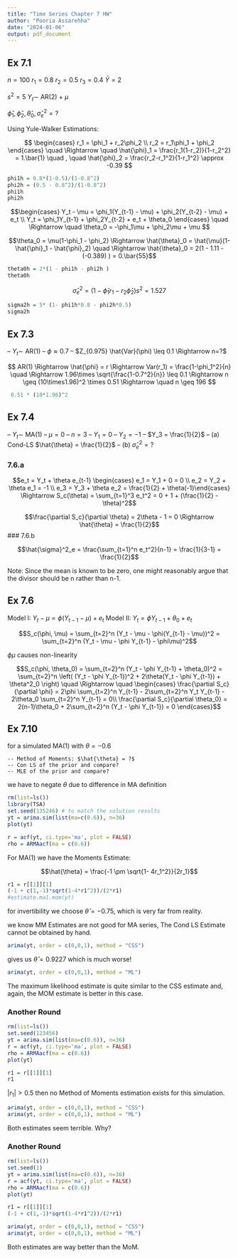 ```yaml
---
title: "Time Series Chapter 7 HW"
author: "Pooria Assarehha"
date: "2024-01-06"
output: pdf_document
---
```


## Ex 7.1

$n = 100$   $r_1 = 0.8$     $r_2 = 0.5$     $r_3 = 0.4$     $\bar{Y} = 2$

$s^2 = 5$     $Y_t \sim$ AR(2) + $\mu$

$\hat{\phi}_1, \hat{\phi}_2, \hat{\theta}_0, \hat{\sigma}^2_e = ?$

Using Yule-Walker Estimations:

$$
\begin{cases}
r_1 = \phi_1 + r_2\phi_2 \\
r_2 = r_1\phi_1 + \phi_2 
\end{cases} \quad \Rightarrow \quad \hat{\phi}_1 = \frac{r_1(1-r_2)}{1-r_2^2}  = 1.\bar{1}  \quad , \quad \hat{\phi}_2 = \frac{r_2-r_1^2}{1-r_1^2} \approx -0.39 
$$

```r
phi1h = 0.8*(1-0.5)/(1-0.8^2)
phi2h = (0.5 - 0.8^2)/(1-0.8^2)
phi1h
phi2h
```


$$\begin{cases}
Y_t - \mu = \phi_1(Y_{t-1} - \mu) + \phi_2(Y_{t-2} - \mu) + e_t \\
Y_t = \phi_1Y_{t-1} + \phi_2Y_{t-2} + e_t  + \theta_0
\end{cases} \quad \Rightarrow \quad \theta_0 = -\phi_1\mu + \phi_2\mu + \mu $$

$$\theta_0 = \mu(1-\phi_1 - \phi_2) \Rightarrow \hat{\theta}_0 = \hat{\mu}(1-\hat{\phi}_1 - \hat{\phi}_2) \quad \Rightarrow \hat{\theta}_0 = 2(1 - 1.11 - (-0.389) ) = 0.\bar{55}$$
```r
theta0h = 2*(1 - phi1h - phi2h )
theta0h
```

$$\hat{\sigma}_e^2 = \left(1 - \hat{\phi}_1r_1 - r_2\hat{\phi}_2\right)s^2 = 1.527$$

```r
sigma2h = 5* (1- phi1h*0.8 - phi2h*0.5)
sigma2h
```

## Ex 7.3
-- $Y_t \sim$ AR(1)
-- $\phi \approx 0.7$
-- $Z_{0.975} \hat{Var}(\phi) \leq  0.1 \Rightarrow  n=?$

$$
AR(1) \Rightarrow \hat{\phi} = r \Rightarrow Var(r_1) = \frac{1-\phi_1^2}{n} \quad \Rightarrow 1.96\times \sqrt{\frac{1-0.7^2}{n}} \leq 0.1  \Rightarrow n \geq (10\times1.96)^2 \times 0.51 \Rightarrow \quad n \geq 196
$$

```r
 0.51 * (10*1.96)^2
```

## Ex 7.4

-- $Y_t \sim$ MA(1)
-- $\mu = 0$
-- $n=3$
-- $Y_1 = 0$
-- $Y_2 = -1$
-- $Y_3 = \frac{1}{2}$
-- (a) Cond-LS $\hat{\theta} = \frac{1}{2}$
-- (b) $\hat{\sigma}^2_e = ?$

### 7.6.a

$$e_t = Y_t + \theta e_{t-1} \begin{cases} e_1 = Y_1 + 0 = 0 \\ e_2 = Y_2 + \theta e_1 = -1 \\ e_3 = Y_3 + \theta e_2 = \frac{1}{2} + \theta(-1)\end{cases} \Rightarrow S_c(\theta) = \sum_{t=1}^3 e_t^2 = 0 + 1 + (\frac{1}{2} - \theta)^2$$

$$\frac{\partial S_c}{\partial \theta} = 2\theta - 1 = 0 \Rightarrow \hat{\theta} = \frac{1}{2}$$
### 7.6.b

$$\hat{\sigma}^2_e = \frac{\sum_{t=1}^n e_t^2}{n-1} = \frac{1}{3-1} = \frac{1}{2}$$

Note: Since the mean is known to be zero, one might reasonably argue that the divisor should be n rather than n-1.

## Ex 7.6

Model I: $Y_t - \mu = \phi (Y_{t-1}-\mu) + e_t$
Model II: $Y_t = \phi Y_{t-1}+ \theta_0 + e_t$

$$S_c(\phi, \mu) = \sum_{t=2}^n (Y_t - \mu - \phi(Y_{t-1} - \mu))^2 = \sum_{t=2}^n (Y_t - \mu - \phi Y_{t-1} - \phi\mu)^2$$

$\phi\mu$ causes non-linearity

$$S_c(\phi, \theta_0) = \sum_{t=2}^n (Y_t - \phi Y_{t-1} + \theta_0)^2 = \sum_{t=2}^n \left( (Y_t - \phi Y_{t-1})^2 + 2\theta(Y_t - \phi Y_{t-1}) + \theta^2_0 \right) \quad \Rightarrow \quad \begin{cases}
\frac{\partial S_c}{\partial \phi} = 2\phi \sum_{t=2}^n Y_{t-1} - 2\sum_{t=2}^n Y_t Y_{t-1} - 2\theta_0 \sum_{t=2}^n Y_{t-1} = 0\\
\frac{\partial S_c}{\partial \theta_0} = 2(n-1)\theta_0 + 2\sum_{t=2}^n (Y_t - \phi Y_{t-1}) = 0
\end{cases}$$

## Ex 7.10

for a simulated MA(1) with $\theta = -0.6$

    -- Method of Moments: $\hat{\theta} = ?$
    -- Con LS of the prior and compare? 
    -- MLE of the prior and compare?

we have to negate $\theta$ due to difference in MA definition 

```r
rm(list=ls())
library(TSA)
set.seed(135246) # to match the solution results
yt = arima.sim(list(ma=c(0.6)), n=36)
plot(yt)
```



```r
r = acf(yt, ci.type='ma', plot = FALSE)
rho = ARMAacf(ma = c(0.6))
```

For MA(1) we have the Moments Estimate:

$$\hat{\theta} = \frac{-1 \pm \sqrt{1- 4r_1^2}}{2r_1}$$
```r
r1 = r[[1]][1]
(-1 + c(1,-1)*sqrt(1-4*r1^2))/(2*r1)
#estimate.ma1.mom(yt)
```

for invertibility we choose $\hat{\theta} = -0.75$, which is very far from reality. 

we know MM Estimates are not good for MA series, The Cond LS Estimate cannot be obtained by hand.

```r
arima(yt, order = c(0,0,1), method = "CSS")
```

gives us $\hat{\theta} = 0.9227$ which is much worse!


```r
arima(yt, order = c(0,0,1), method = "ML")
```

The maximum likelihood estimate is quite similar to the CSS estimate and, again, the MOM estimate is better in
this case.

### Another Round

```r
rm(list=ls())
set.seed(123456)
yt = arima.sim(list(ma=c(0.6)), n=36)
r = acf(yt, ci.type='ma', plot = FALSE)
rho = ARMAacf(ma = c(0.6))
plot(yt)
```

```r
r1 = r[[1]][1]
r1 
```

$|r_1| > 0.5$ then no Method of Moments estimation exists for this simulation.

```r
arima(yt, order = c(0,0,1), method = "CSS")
arima(yt, order = c(0,0,1), method = "ML")
```

Both estimates seem terrible. Why?

### Another Round

```r
rm(list=ls())
set.seed(1)
yt = arima.sim(list(ma=c(0.6)), n=36)
r = acf(yt, ci.type='ma', plot = FALSE)
rho = ARMAacf(ma = c(0.6))
plot(yt)
```

```r
r1 = r[[1]][1]
(-1 + c(1,-1)*sqrt(1-4*r1^2))/(2*r1)
```

```r
arima(yt, order = c(0,0,1), method = "CSS")
arima(yt, order = c(0,0,1), method = "ML")
```

Both estimates are way better than the MoM. 

